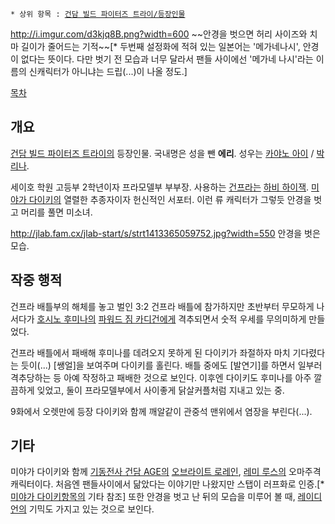  * 상위 항목 : [[건담 빌드 파이터즈 트라이/등장인물]] 

http://i.imgur.com/d3kjq8B.png?width=600
~~안경을 벗으면 허리 사이즈와 치마 길이가 줄어드는 기적~~[* 두번째 설정화에 적혀 있는 일본어는 '메가네나시', 안경이 없다는 뜻이다. 다만 벗기 전 모습과 너무 달라서 팬들 사이에선 '메가네 나시'라는 이름의 신캐릭터가 아니냐는 드립(...)이 나올 정도.]

[[목차]]

== 개요 ==
[[건담 빌드 파이터즈 트라이]]의 등장인물. 국내명은 성을 뺀 '''에리'''. 성우는 [[카야노 아이]] / [[박리나]]. 

세이호 학원 고등부 2학년이자 프라모델부 부부장. 사용하는 [[건프라]]는 [[하비 하이잭]]. [[미야가 다이키]]의 열렬한 추종자이자 헌신적인 서포터. 이런 류 캐릭터가 그렇듯 안경을 벗고 머리를 풀면 미소녀. 

http://jlab.fam.cx/jlab-start/s/strt1413365059752.jpg?width=550
안경을 벗은 모습.
== 작중 행적 ==
건프라 배틀부의 해체를 놓고 벌인 3:2 건프라 배틀에 참가하지만 초반부터 무모하게 나서다가 [[호시노 후미나]]의 [[파워드 짐 카디건]]에게 격추되면서 숫적 우세를 무의미하게 만들었다.

건프라 배틀에서 패배해 후미나를 데려오지 못하게 된 다이키가 좌절하자 마치 기다렸다는 듯이(...) [쌩얼]을 보여주며 다이키를 홀린다. 배틀 중에도 [발연기]를 하면서 일부러 격추당하는 등 아예 작정하고 패배한 것으로 보인다. 이후엔 다이키도 후미나를 아주 깔끔하게 잊었고, 둘이 프라모델부에서 사이좋게 닭살커플처럼 지내고 있는 중. 

9화에서 오렛만에 등장 다이키와 함께 깨알같이 관중석 맨위에서 염장을 부린다(...). 

== 기타 ==
미야가 다이키와 함께 [[기동전사 건담 AGE]]의 [[오브라이트 로레인]], [[레미 루스]]의 오마주격 캐릭터이다. 처음엔 팬들사이에서 닮았다는 이야기만 나왔지만 스탭이 러프화로 인증.[* [[미야가 다이키]]항목의 기타 참조] 또한 안경을 벗고 난 뒤의 모습을 미루어 볼 때, [[레이디 언]]의 기믹도 가지고 있는 것으로 보인다.
